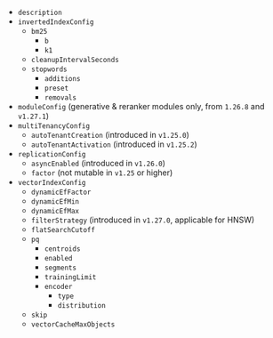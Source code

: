 - `description`
- `invertedIndexConfig`
  - `bm25`
    - `b`
    - `k1`
  - `cleanupIntervalSeconds`
  - `stopwords`
    - `additions`
    - `preset`
    - `removals`
- `moduleConfig` (generative & reranker modules only, from `1.26.8` and `v1.27.1`)
- `multiTenancyConfig`
  - `autoTenantCreation`  (introduced in `v1.25.0`)
  - `autoTenantActivation`  (introduced in `v1.25.2`)    
- `replicationConfig`
  - `asyncEnabled`  (introduced in `v1.26.0`)
  - `factor`  (not mutable in `v1.25` or higher)
  <!-- - `deletionStrategy`  (introduced in `v1.27.0`) -->
- `vectorIndexConfig`
  - `dynamicEfFactor`
  - `dynamicEfMin`
  - `dynamicEfMax`
  - `filterStrategy`  (introduced in `v1.27.0`, applicable for HNSW)
  - `flatSearchCutoff`
  - `pq`
    - `centroids`
    - `enabled`
    - `segments`
    - `trainingLimit`
    - `encoder`
      - `type`
      - `distribution`
  - `skip`
  - `vectorCacheMaxObjects`
